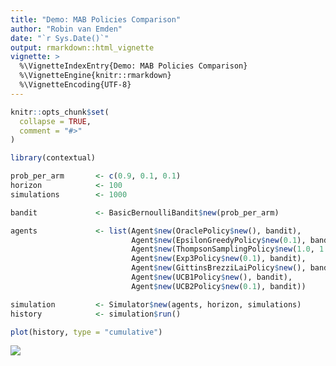 ```yaml
---
title: "Demo: MAB Policies Comparison"
author: "Robin van Emden"
date: "`r Sys.Date()`"
output: rmarkdown::html_vignette
vignette: >
  %\VignetteIndexEntry{Demo: MAB Policies Comparison}
  %\VignetteEngine{knitr::rmarkdown}
  %\VignetteEncoding{UTF-8}
---
```


```r
knitr::opts_chunk$set(
  collapse = TRUE,
  comment = "#>"
)
```

```r
library(contextual)

prob_per_arm       <- c(0.9, 0.1, 0.1)
horizon            <- 100
simulations        <- 1000

bandit             <- BasicBernoulliBandit$new(prob_per_arm)

agents             <- list(Agent$new(OraclePolicy$new(), bandit),
                           Agent$new(EpsilonGreedyPolicy$new(0.1), bandit),
                           Agent$new(ThompsonSamplingPolicy$new(1.0, 1.0), bandit),
                           Agent$new(Exp3Policy$new(0.1), bandit),
                           Agent$new(GittinsBrezziLaiPolicy$new(), bandit),
                           Agent$new(UCB1Policy$new(), bandit),
                           Agent$new(UCB2Policy$new(0.1), bandit))

simulation         <- Simulator$new(agents, horizon, simulations)
history            <- simulation$run()

plot(history, type = "cumulative")
```

![](mabs.png)
